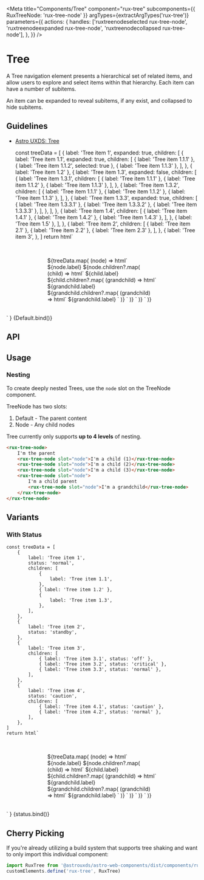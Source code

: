 
<Meta
    title="Components/Tree"
    component="rux-tree"
    subcomponents={{ RuxTreeNode: 'rux-tree-node' }}
    argTypes={extractArgTypes('rux-tree')}
    parameters={{
        actions: {
            handles: ['ruxtreenodeselected rux-tree-node', 'ruxtreenodeexpanded rux-tree-node', 'ruxtreenodecollapsed rux-tree-node'],
        },
    }}
/>

# Tree

A Tree navigation element presents a hierarchical set of related items, and allow users to explore and select items within that hierarchy. Each item can have a number of subitems.

An item can be expanded to reveal subitems, if any exist, and collapsed to hide subitems.

## Guidelines

-   [Astro UXDS: Tree](http://www.astrouxds.com/library/tree)

    const treeData = [
        {
            label: 'Tree item 1',
            expanded: true,
            children: [
                {
                    label: 'Tree item 1.1',
                    expanded: true,
                    children: [
                        { label: 'Tree item 1.1.1' },
                        { label: 'Tree item 1.1.2', selected: true },
                        { label: 'Tree item 1.1.3' },
                    ],
                },
                { label: 'Tree item 1.2' },
                {
                    label: 'Tree item 1.3',
                    expanded: false,
                    children: [
                        {
                            label: 'Tree item 1.3.1',
                            children: [
                                { label: 'Tree item 1.1.1' },
                                { label: 'Tree item 1.1.2' },
                                { label: 'Tree item 1.1.3' },
                            ],
                        },
                        {
                            label: 'Tree item 1.3.2',
                            children: [
                                { label: 'Tree item 1.1.1' },
                                { label: 'Tree item 1.1.2' },
                                { label: 'Tree item 1.1.3' },
                            ],
                        },
                        {
                            label: 'Tree item 1.3.3',
                            expanded: true,
                            children: [
                                { label: 'Tree item 1.3.3.1' },
                                { label: 'Tree item 1.3.3.2' },
                                { label: 'Tree item 1.3.3.3' },
                            ],
                        },
                    ],
                },
                {
                    label: 'Tree item 1.4',
                    children: [
                        { label: 'Tree item 1.4.1' },
                        { label: 'Tree item 1.4.2' },
                        { label: 'Tree item 1.4.3' },
                    ],
                },
                { label: 'Tree item 1.5' },
            ],
        },
        {
            label: 'Tree item 2',
            children: [
                { label: 'Tree item 2.1' },
                { label: 'Tree item 2.2' },
                { label: 'Tree item 2.3' },
            ],
        },
        {
            label: 'Tree item 3',
        },
    ]
    return html`
<style>
    .container {
        padding: 1rem 10%;
        display: flex;
        justify-content: center;
    }
    rux-tree {
        width: 18rem;
        margin: 1rem;
    }
</style>
<div class="container">
    <rux-tree>
        ${treeData.map(
            (node) => html`
                <rux-tree-node .expanded=${node.expanded}>
                    ${node.label} ${node.children?.map(
                        (child) => html`
                            <rux-tree-node
                                .expanded=${child.expanded}
                                .selected=${child.selected}
                                slot="node"
                            >
                                ${child.label} ${child.children?.map(
                                    (grandchild) => html`
                                        <rux-tree-node
                                            .expanded=${grandchild.expanded}
                                            .selected=${grandchild.selected}
                                            slot="node"
                                        >
                                            ${grandchild.label} ${grandchild.children?.map(
                                                (grandchild) => html`
                                                    <rux-tree-node
                                                        .expanded=${grandchild.expanded}
                                                        .selected=${grandchild.selected}
                                                        slot="node"
                                                    >
                                                        ${grandchild.label}
                                                    </rux-tree-node>
                                                `
                                            )}
                                        </rux-tree-node>
                                    `
                                )}
                            </rux-tree-node>
                        `
                    )}
                </rux-tree-node>
            `
        )}
    </rux-tree>
</div>
    `
}

<Canvas>
    <Story name="Default">{Default.bind()}</Story>
</Canvas>

## API

<ArgsTable of="rux-tree" />

## Usage

### Nesting

To create deeply nested Trees, use the `node` slot on the TreeNode component.

TreeNode has two slots:

1. Default - The parent content
2. Node - Any child nodes

Tree currently only supports **up to 4 levels** of nesting.

```html
<rux-tree-node>
    I'm the parent
    <rux-tree-node slot="node">I'm a child (1)</rux-tree-node>
    <rux-tree-node slot="node">I'm a child (2)</rux-tree-node>
    <rux-tree-node slot="node">I'm a child (3)</rux-tree-node>
    <rux-tree-node slot="node">
        I'm a child parent
        <rux-tree-node slot="node">I'm a grandchild</rux-tree-node>
    </rux-tree-node>
</rux-tree-node>
```

## Variants

### With Status

    const treeData = [
        {
            label: 'Tree item 1',
            status: 'normal',
            children: [
                {
                    label: 'Tree item 1.1',
                },
                { label: 'Tree item 1.2' },
                {
                    label: 'Tree item 1.3',
                },
            ],
        },
        {
            label: 'Tree item 2',
            status: 'standby',
        },
        {
            label: 'Tree item 3',
            children: [
                { label: 'Tree item 3.1', status: 'off' },
                { label: 'Tree item 3.2', status: 'critical' },
                { label: 'Tree item 3.3', status: 'normal' },
            ],
        },
        {
            label: 'Tree item 4',
            status: 'caution',
            children: [
                { label: 'Tree item 4.1', status: 'caution' },
                { label: 'Tree item 4.2', status: 'normal' },
            ],
        },
    ]
    return html`
<style>
    .container {
        padding: 1rem 10%;
        display: flex;
        justify-content: center;
    }
    rux-tree {
        width: 18rem;
        margin: 1rem;
    }
</style>
<div class="container">
    <rux-tree>
        ${treeData.map(
            (node) => html`
                <rux-tree-node>
                    <rux-status status="${node.status}"></rux-status>
                    ${node.label} ${node.children?.map(
                        (child) => html`
                            <rux-tree-node
                                .expanded=${child.expanded}
                                .selected=${child.selected}
                                slot="node"
                            >
                                <rux-status
                                    status="${child.status}"
                                ></rux-status>
                                ${child.label} ${child.children?.map(
                                    (grandchild) => html`
                                        <rux-tree-node
                                            .expanded=${grandchild.expanded}
                                            .selected=${grandchild.selected}
                                            slot="node"
                                        >
                                            <rux-status
                                                status="${grandchild.status}"
                                            ></rux-status>
                                            ${grandchild.label} ${grandchild.children?.map(
                                                (grandchild) => html`
                                                    <rux-tree-node
                                                        .expanded=${grandchild.expanded}
                                                        .selected=${grandchild.selected}
                                                        slot="node"
                                                    >
                                                        <rux-status
                                                            status="${grandchild.status}"
                                                        ></rux-status>
                                                        ${grandchild.label}
                                                    </rux-tree-node>
                                                `
                                            )}
                                        </rux-tree-node>
                                    `
                                )}
                            </rux-tree-node>
                        `
                    )}
                </rux-tree-node>
            `
        )}
    </rux-tree>
</div>
    `
}

<Canvas>
    <Story name="With Status">{status.bind()}</Story>
</Canvas>

## Cherry Picking

If you're already utilizing a build system that supports tree shaking and want to only import this individual component:

```js
import RuxTree from '@astrouxds/astro-web-components/dist/components/rux-tree.js'
customElements.define('rux-tree', RuxTree)
```
